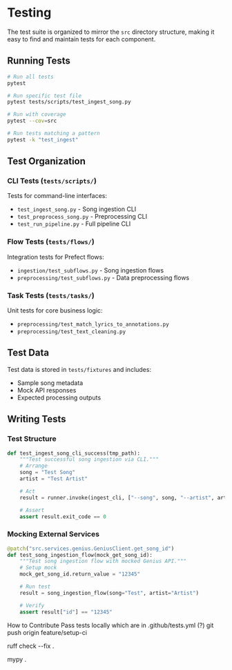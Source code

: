 # Testing

The test suite is organized to mirror the `src` directory structure, making it easy to find and maintain tests for each component.

## Running Tests

```bash
# Run all tests
pytest

# Run specific test file
pytest tests/scripts/test_ingest_song.py

# Run with coverage
pytest --cov=src

# Run tests matching a pattern
pytest -k "test_ingest"
```

## Test Organization

### CLI Tests (`tests/scripts/`)

Tests for command-line interfaces:

- `test_ingest_song.py` - Song ingestion CLI
- `test_preprocess_song.py` - Preprocessing CLI
- `test_run_pipeline.py` - Full pipeline CLI

### Flow Tests (`tests/flows/`)

Integration tests for Prefect flows:

- `ingestion/test_subflows.py` - Song ingestion flows
- `preprocessing/test_subflows.py` - Data preprocessing flows

### Task Tests (`tests/tasks/`)

Unit tests for core business logic:

- `preprocessing/test_match_lyrics_to_annotations.py`
- `preprocessing/test_text_cleaning.py`

## Test Data

Test data is stored in `tests/fixtures` and includes:

- Sample song metadata
- Mock API responses
- Expected processing outputs

## Writing Tests

### Test Structure

```python
def test_ingest_song_cli_success(tmp_path):
    """Test successful song ingestion via CLI."""
    # Arrange
    song = "Test Song"
    artist = "Test Artist"

    # Act
    result = runner.invoke(ingest_cli, ["--song", song, "--artist", artist])

    # Assert
    assert result.exit_code == 0
```

### Mocking External Services

```python
@patch("src.services.genius.GeniusClient.get_song_id")
def test_song_ingestion_flow(mock_get_song_id):
    """Test song ingestion flow with mocked Genius API."""
    # Setup mock
    mock_get_song_id.return_value = "12345"

    # Run test
    result = song_ingestion_flow(song="Test", artist="Artist")

    # Verify
    assert result["id"] == "12345"
```

How to Contribute
Pass tests locally which are in .github/tests.yml (?)
git push origin feature/setup-ci

ruff check --fix .

mypy .

